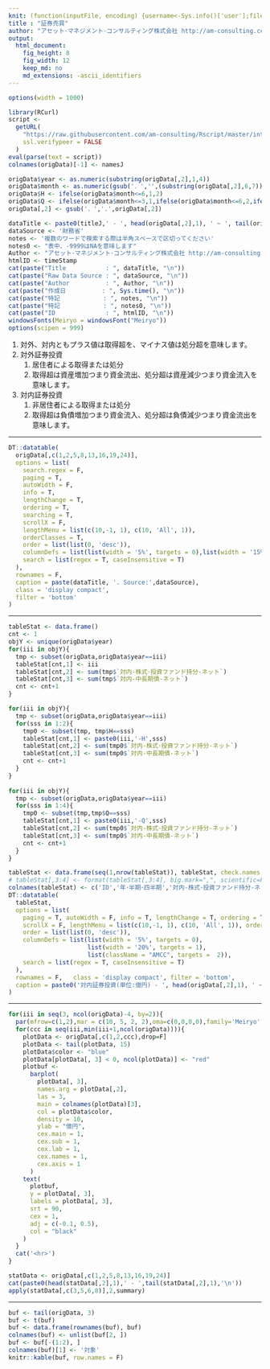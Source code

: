 ```yaml
---
knit: (function(inputFile, encoding) {username<-Sys.info()['user'];fileName<-'defaultPath.csv';pathToFile <-paste0('C:/Users/', username,'/Desktop/pathToCSV/');setwd(pathToFile);buf0<-read.csv(fileName,header = F,skip = 0,stringsAsFactor = F,check.names = F,fileEncoding = 'utf-8');timeStamp<-format(Sys.time(),'%Y%m%d%H%M%S');rmarkdown::render(inputFile, encoding = encoding, output_file = paste0('C:/Users/',username,buf0[2,1],'charts/','am-consulting.co.jp-',timeStamp,'.html')) })
title : "証券売買"
author: "アセット･マネジメント･コンサルティング株式会社 http://am-consulting.co.jp"
output: 
  html_document:
    fig_height: 8
    fig_width: 12
    keep_md: no
    md_extensions: -ascii_identifiers 
---
```

<link href="http://knowledgevault.saecanet.com/components/rmarkdown-html.css" rel="stylesheet"> 
<style>
.main-container {
	max-width: 1200px;
	margin-left: auto;
	margin-right: auto;
}

td.AMCC{
  text-align:right;
}
</style>

```r
options(width = 1000)
```

```r
library(RCurl)
script <-
  getURL(
    "https://raw.githubusercontent.com/am-consulting/Rscript/master/internationalTransactionsInSecurities.r",
    ssl.verifypeer = FALSE
  )
eval(parse(text = script))
colnames(origData)[-1] <- namesJ
```

```r
origData$year <- as.numeric(substring(origData[,2],1,4))
origData$month <- as.numeric(gsub('．','',(substring(origData[,2],6,7))))
origData$H <- ifelse(origData$month<=6,1,2)
origData$Q <- ifelse(origData$month<=3,1,ifelse(origData$month<=6,2,ifelse(origData$month<=9,3,4)))
origData[,2] <- gsub('．','.',origData[,2])
```

```r
dataTitle <- paste0(titleJ,' - ', head(origData[,2],1), ' ~ ', tail(origData[,2],1))
dataSource <- '財務省'
notes <- '複数のワードで検索する際は半角スペースで区切ってください'
notes0 <- "表中、-9999はNAを意味します"
Author <- "アセット･マネジメント･コンサルティング株式会社 http://am-consulting.co.jp"
htmlID <- timeStamp
cat(paste("Title           : ", dataTitle, "\n"))
cat(paste("Raw Data Source : ", dataSource, "\n"))
cat(paste("Author          : ", Author, "\n"))
cat(paste("作成日          : ", Sys.time(), "\n"))
cat(paste("特記            : ", notes, "\n"))
cat(paste("特記            : ", notes0, "\n"))
cat(paste("ID              : ", htmlID, "\n"))
windowsFonts(Meiryo = windowsFont("Meiryo"))
options(scipen = 999)
```

1. 対外、対内ともプラス値は取得超を、マイナス値は処分超を意味します。
1. 対外証券投資
	1. 居住者による取得または処分
	1. 取得超は資産増加つまり資金流出、処分超は資産減少つまり資金流入を意味します。
1. 対内証券投資
	1. 非居住者による取得または処分
	1. 取得超は負債増加つまり資金流入、処分超は負債減少つまり資金流出を意味します。


<hr>

```r
DT::datatable(
  origData[,c(1,2,5,8,13,16,19,24)],
  options = list(
    search.regex = F,
    paging = T,
    autoWidth = F,
    info = T,
    lengthChange = T,
    ordering = T,
    searching = T,
    scrollX = F,
    lengthMenu = list(c(10,-1, 1), c(10, 'All', 1)),
    orderClasses = T,
    order = list(list(0, 'desc')),
    columnDefs = list(list(width = '5%', targets = 0),list(width = '15%', targets = 1)),
    search = list(regex = T, caseInsensitive = T)
  ),
  rownames = F,
  caption = paste(dataTitle, '. Source:',dataSource),
  class = 'display compact',
  filter = 'bottom'
)
```
<hr>
```r
tableStat <- data.frame()
cnt <- 1
objY <- unique(origData$year)
for(iii in objY){
  tmp <- subset(origData,origData$year==iii) 
  tableStat[cnt,1] <- iii  
  tableStat[cnt,2] <- sum(tmp$`対内-株式･投資ファンド持分-ネット`)
  tableStat[cnt,3] <- sum(tmp$`対内-中長期債-ネット`)
  cnt <- cnt+1
}

for(iii in objY){
  tmp <- subset(origData,origData$year==iii)
  for(sss in 1:2){
    tmp0 <- subset(tmp, tmp$H==sss)
    tableStat[cnt,1] <- paste0(iii,'-H',sss)
    tableStat[cnt,2] <- sum(tmp0$`対内-株式･投資ファンド持分-ネット`)
    tableStat[cnt,3] <- sum(tmp0$`対内-中長期債-ネット`)
    cnt <- cnt+1
  }
}  
  
for(iii in objY){
  tmp <- subset(origData,origData$year==iii)
  for(sss in 1:4){
    tmp0 <- subset(tmp,tmp$Q==sss)
    tableStat[cnt,1] <- paste0(iii,'-Q',sss)
    tableStat[cnt,2] <- sum(tmp0$`対内-株式･投資ファンド持分-ネット`)
    tableStat[cnt,3] <- sum(tmp0$`対内-中長期債-ネット`)
    cnt <- cnt+1
  }
}

tableStat <- data.frame(seq(1,nrow(tableStat)), tableStat, check.names = F, stringsAsFactors = F)
# tableStat[,3:4] <- format(tableStat[,3:4], big.mark=",", scientific=F)
colnames(tableStat) <- c('ID','年･半期･四半期','対内-株式･投資ファンド持分-ネット','対内-中長期債-ネット')
DT::datatable(
  tableStat,
  options = list(
    paging = T, autoWidth = F, info = T, lengthChange = T, ordering = T, searching = T,
    scrollX = F, lengthMenu = list(c(10,-1, 1), c(10, 'All', 1)), orderClasses = T,
    order = list(list(0, 'desc')),
    columnDefs = list(list(width = '5%', targets = 0),
                      list(width = '20%', targets = 1),
                      list(className = "AMCC", targets =  2)),
    search = list(regex = T, caseInsensitive = T)
  ),
  rownames = F,   class = 'display compact', filter = 'bottom',
  caption = paste0('対内証券投資(単位:億円) - ', head(origData[,2],1), ' ~ ', tail(origData[,2],1))
)
```
<hr>
```r
for(iii in seq(3, ncol(origData)-4, by=2)){
  par(mfrow=c(1,2),mar = c(10, 5, 2, 2),oma=c(0,0,0,0),family='Meiryo')
  for(ccc in seq(iii,min(iii+1,ncol(origData)))){
    plotData <- origData[,c(1,2,ccc),drop=F]
    plotData <- tail(plotData, 15)
    plotData$color <- "blue"
    plotData[plotData[, 3] < 0, ncol(plotData)] <- "red"
    plotbuf <- 
      barplot(
        plotData[, 3],
        names.arg = plotData[,2],
        las = 3,
        main = colnames(plotData)[3],
        col = plotData$color,
        density = 10,
        ylab = "億円",
        cex.main = 1,
        cex.sub = 1,
        cex.lab = 1,
        cex.names = 1,
        cex.axis = 1
      )
    text(
      plotbuf,
      y = plotData[, 3],
      labels = plotData[, 3],
      srt = 90,
      cex = 1,
      adj = c(-0.1, 0.5),
      col = "black"
    )
  }
  cat('<hr>')
}
```

```r
statData <- origData[,c(1,2,5,8,13,16,19,24)]
cat(paste0(head(statData[,2],1),' - ',tail(statData[,2],1),'\n'))
apply(statData[,c(3,5,6,8)],2,summary)
```
<hr>
```r
buf <- tail(origData, 3)
buf <- t(buf)
buf <- data.frame(rownames(buf), buf)
colnames(buf) <- unlist(buf[2, ])
buf <- buf[-(1:2), ]
colnames(buf)[1] <- '対象'
knitr::kable(buf, row.names = F)
```